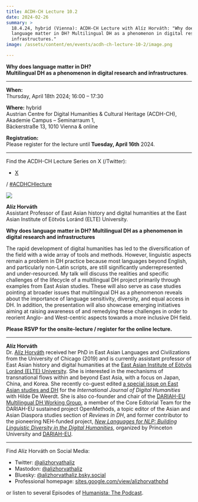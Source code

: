 ```yaml
---
title: ACDH-CH Lecture 10.2
date: 2024-02-26
summary: >
  18.4.24, hybrid (Vienna): ACDH-CH Lecture with Alíz Horváth: "Why does
  language matter in DH? Multilingual DH as a phenomenon in digital research and
  infrastructures."
image: /assets/content/en/events/acdh-ch-lecture-10-2/image.png

---
```


**Why does language matter in DH?**\
**Multilingual DH as a phenomenon in digital research and infrastructures**.

***

**When:**\
Thursday, April 18th 2024; 16:00 – 17:30

**Where:** hybrid\
Austrian Centre for Digital Humanities & Cultural Heritage (ACDH-CH),\
Akademie Campus – Seminarraum 1,\
Bäckerstraße 13, 1010 Vienna & online

**Registration:**\
Please register for the lecture until **Tuesday, April 16th** 2024.

***

Find the ACDH-CH Lecture Series on X (/Twitter):

* [X](https://twitter.com/AtClariah)

/ [#ACDHCHlecture](https://twitter.com/search?q=%23ACDHCHLecture\&src=typed_query)

![](/assets/content/en/events/acdh-ch-lecture-10-2/ha1-683x1024.jpg)

**Alíz Horváth**\
Assistant Professor of East Asian history and digital humanities at the East Asian Institute of Eötvös Loránd (ELTE) University.

**Why does language matter in DH? Multilingual DH as a phenomenon in digital research and infrastructures**

The rapid development of digital humanities has led to the diversification of the field with a wide array of tools and methods. However, linguistic aspects remain a problem in DH practice because most languages beyond English, and particularly non-Latin scripts, are still significantly underrepresented and under-resourced. My talk will discuss the realities and specific challenges of the lifecycle of a multilingual DH project primarily through examples from East Asian studies. These will also serve as case studies pointing at broader issues that multilingual DH as a phenomenon reveals about the importance of language sensitivity, diversity, and equal access in DH. In addition, the presentation will also showcase emerging initiatives aiming at raising awareness of and remedying these challenges in order to reorient Anglo- and West-centric aspects towards a more inclusive DH field.

**Please RSVP for the onsite-lecture / register for the online lecture.**

***

**Alíz Horváth**\
Dr. [Alíz Horváth](https://sites.google.com/view/alizhorvathphd) received her PhD in East Asian Languages and Civilizations from the University of Chicago (2019) and is currently assistant professor of East Asian history and digital humanities at the [East Asian Institute of Eötvös Loránd (ELTE) University](https://www.btk.elte.hu/en/). She is interested in the mechanisms of transnational flows within and beyond East Asia, with a focus on Japan, China, and Korea. She recently co-guest edited [a special issue on East Asian studies and DH](https://link.springer.com/article/10.1007/s42803-022-00064-5) for the *International Journal of Digital Humanities* with Hilde De Weerdt. She is also co-founder and chair of the [DARIAH-EU Multilingual DH Working Group](https://www.dariah.eu/activities/working-groups/multilingual-dh/), a member of the Core Editorial Team for the DARIAH-EU sustained project OpenMethods, a topic editor of the Asian and Asian Diaspora studies section of *Reviews in DH*, and former contributor to the pioneering NEH-funded project, [*New Languages for NLP: Building Linguistic Diversity in the Digital Humanities*](https://newnlp.princeton.edu/language/kanbun), organized by Princeton University and [DARIAH-EU](https://www.dariah.eu/).

***

Find Alíz Horváth on Social Media:

* Twitter: [@alizhorvathaliz](https://twitter.com/alizhorvathaliz)
* Mastodon: [@alizhorvathaliz](https://fedihum.org/@alizhorvathaliz)
* Bluesky: [@alizhorvathaliz.bsky.social](https://bsky.app/profile/alizhorvathaliz.bsky.social)
* Professional homepage: [sites.google.com/view/alizhorvathphd](https://sites.google.com/view/alizhorvathphd)

or listen to several Episodes of [Humanista: The Podcast](https://humanistathepodcast.com/).
